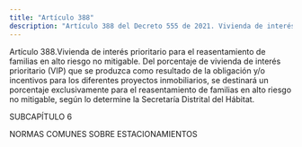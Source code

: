 ```yaml
---
title: "Artículo 388"
description: "Artículo 388 del Decreto 555 de 2021. Vivienda de interés prioritario para el reasentamiento de familias en alto riesgo no mitigable."
---
```


Artículo 388.Vivienda de interés prioritario para el reasentamiento de familias en alto riesgo no mitigable. Del porcentaje de vivienda de interés prioritario (VIP) que se produzca como resultado de la obligación y/o incentivos para los diferentes proyectos inmobiliarios, se destinará un porcentaje exclusivamente para el reasentamiento de familias en alto riesgo no mitigable, según lo determine la Secretaría Distrital del Hábitat.
 
SUBCAPÍTULO 6
 
NORMAS COMUNES SOBRE ESTACIONAMIENTOS